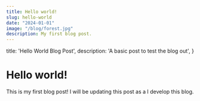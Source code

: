 ```yaml
---
title: Hello world!
slug: hello-world
date: "2024-01-01"
image: "/blog/forest.jpg"
description: My first blog post.
---
```



  title: 'Hello World Blog Post',
  description: 'A basic post to test the blog out',
}

# Hello world!

This is my first blog post! I will be updating this post as a I develop this blog.

<TestComponent />